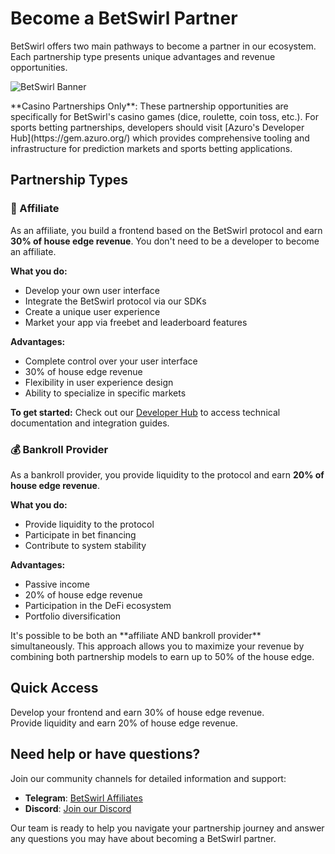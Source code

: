 

# Become a BetSwirl Partner

BetSwirl offers two main pathways to become a partner in our ecosystem. Each partnership type presents unique advantages and revenue opportunities.

<Image 
  src="/img/headers/partners.png" 
  alt="BetSwirl Banner" 
  width={1200} 
  height={300} 
  className="w-full rounded-lg mb-6"
  priority
/>

<Callout type="warning">
  **Casino Partnerships Only**: These partnership opportunities are specifically for BetSwirl's casino games (dice, roulette, coin toss, etc.). For sports betting partnerships, developers should visit [Azuro's Developer Hub](https://gem.azuro.org/) which provides comprehensive tooling and infrastructure for prediction markets and sports betting applications.
</Callout>

## Partnership Types

### 🎯 Affiliate

As an affiliate, you build a frontend based on the BetSwirl protocol and earn **30% of house edge revenue**. You don't need to be a developer to become an affiliate.

**What you do:**
- Develop your own user interface
- Integrate the BetSwirl protocol via our SDKs
- Create a unique user experience
- Market your app via freebet and leaderboard features

**Advantages:**
- Complete control over your user interface
- 30% of house edge revenue
- Flexibility in user experience design
- Ability to specialize in specific markets

**To get started:**
Check out our [Developer Hub](/developer-hub/introduction) to access technical documentation and integration guides.

### 💰 Bankroll Provider

As a bankroll provider, you provide liquidity to the protocol and earn **20% of house edge revenue**.

**What you do:**
- Provide liquidity to the protocol
- Participate in bet financing
- Contribute to system stability

**Advantages:**
- Passive income
- 20% of house edge revenue
- Participation in the DeFi ecosystem
- Portfolio diversification

<Callout type="info">
  It's possible to be both an **affiliate AND bankroll provider** simultaneously. This approach allows you to maximize your revenue by combining both partnership models to earn up to 50% of the house edge.
</Callout>

## Quick Access

<Cards>
  <Cards.Card
    title="🎯 Affiliates"
    href="/protocol-hub/partners/affiliates"
    arrow
  >
    <div className="p-2 mt-2 text-sm opacity-90">
          Develop your frontend and earn 30% of house edge revenue.
    </div>
  </Cards.Card>
  <Cards.Card
    title="💰 Bankroll Providers"
    href="/protocol-hub/partners/bankroll-providers"
    arrow
  >
      <div className="p-2 mt-2 text-sm opacity-90">
        Provide liquidity and earn 20% of house edge revenue.
      </div>
  </Cards.Card>
</Cards>

## Need help or have questions?

Join our community channels for detailed information and support:

- **Telegram**: [BetSwirl Affiliates](https://t.me/betswirl_affiliates)
- **Discord**: [Join our Discord](https://discord.gg/xBTWTtrwbs)

Our team is ready to help you navigate your partnership journey and answer any questions you may have about becoming a BetSwirl partner. 